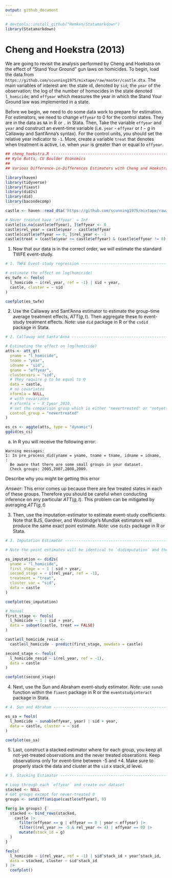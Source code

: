 ```yaml
---
output: github_document
---
```


```r
# devtools::install_github("Hemken/Statamarkdown")
library(Statamarkdown)
```

# Cheng and Hoekstra (2013)

We are going to revisit the analysis performed by Cheng and Hoekstra on the effect of "Stand Your Ground" gun laws on homicides. To begin, load the data from `https://github.com/scunning1975/mixtape/raw/master/castle.dta`. The main variables of interest are: the state id, denoted by `sid`; the `year` of the observation; the log of the number of homocides in the state denoted `l_homicide`; and `effyear` which measures the year in which the Stand Your Ground law was implemented in a state. 

Before we begin, we need to do some data work to prepare for estimation. For estimators, we need to change `effyear` to 0 for the control states. They are in the data as `NA` in R or `.` in Stata. Then, Take the variable `effyear` and `year` and construct an event-time variable (i.e. `year` - `effyear` or $t - g$ in Callaway and Sant'Anna's syntax). For the control units, you should set the relative year indicator to `-1`. More, create a variable `treat` that denotes when treatment is active, i.e. when `year` is greater than or equal to `effyear`. 

```r
## cheng_hoekstra.R ------------------------------------------------------------
## Kyle Butts, CU Boulder Economics
## 
## Various Difference-in-Differences Estimators with Cheng and Hoekstra dataset.

library(haven)
library(tidyverse)
library(fixest) 
library(did2s)
library(did)
library(bacondecomp)

castle <- haven::read_dta('https://github.com/scunning1975/mixtape/raw/master/castle.dta')

# Never treated have `effyear` = Inf
castle[is.na(castle$effyear), ]$effyear <- 0
castle$rel_year = castle$year - castle$effyear
castle[castle$effyear == 0, ]$rel_year <- -1
castle$treat = (castle$year >= castle$effyear) & (castle$effyear != 0)
```

1. Now that our data is in the correct order, we will estimate the standard TWFE event-study.

```r
# 1. TWFE Event-study regression -----------------------------------------------

# estimate the effect on log(homicide)
es_twfe <- feols(
  l_homicide ~ i(rel_year, ref = -1) | sid + year, 
  castle, cluster = ~ sid
) 

coefplot(es_twfe)
```

2. Use the Callaway and Sant'Anna estimator to estimate the group-time average treatment effects, $ATT(g,t)$. Then aggregate these to event-study treatment effects. *Note:* use `did` package in R or the `csdid` package in Stata. 

```r
# 2. Callaway and Santa'Anna ---------------------------------------------------

# Estimating the effect on log(homicide)
atts <- att_gt(
  yname = "l_homicide",
  tname = "year",
  idname = "sid",
  gname = "effyear",
  clustervars = "sid",
  # They require g to be equal to 0
  data = castle,
  # no covariates
  xformla = NULL, 
  # with covariates
  # xformla = ~ X_Iyear_2010, 
  # set the comparison group which is either "nevertreated" or "notyettreated" 
  control_group = "nevertreated"
)

es_cs <- aggte(atts, type = "dynamic")
ggdid(es_cs)
```

  a. In R you will receive the following error:

  ```
  Warning messages:
  1: In pre_process_did(yname = yname, tname = tname, idname = idname,  :
    Be aware that there are some small groups in your dataset.
    Check groups: 2005,2007,2008,2009.
  ```

  Describe why you might be getting this error

  *Answer*: This error comes up because there are few treated states in each of these groups. Therefore you should be careful when conducting inference on any particular $ATT(g,t)$. This problem can be mitigated by averaging $ATT(g,t)$

3. Then, use the imputation-estimator to estimate event-study coefficients. Note that BJS, Gardner, and Wooldridge's Mundlak estimators will produce the same exact point estimate. *Note:* use `did2s` package in R or Stata. 

```r
# 3. Imputation Estimator ------------------------------------------------------

# Note the point estimates will be identical to `didimputation` and the Mundlak regression

es_imputation <- did2s(
  yname = "l_homicide",
  first_stage = ~ 1 | sid + year, 
  second_stage = ~ i(rel_year, ref = -1), 
  treatment = "treat", 
  cluster_var = "sid",
  data = castle
)

coefplot(es_imputation)
```

```r
# Manual 
first_stage <- feols(
  l_homicide ~ 1 | sid + year,
  data = subset(castle, treat == FALSE)
)

castle$l_homicide_resid <- 
  castle$l_homicide - predict(first_stage, newdata = castle)

second_stage <- feols(
  l_homicide_resid ~ i(rel_year, ref = -1),
  data = castle
)

coefplot(second_stage)
```

4. Next, use the Sun and Abraham event-study estimator. *Note:* use `sunab` function within the `fixest` package in R or the `eventstudyinteract` package in Stata. 

```r
# 4. Sun and Abraham -----------------------------------------------------------

es_sa = feols(
  l_homicide ~ sunab(effyear, year) | sid + year,
  data = castle, cluster = ~ sid
)

coefplot(es_sa)
```

5. Last, construct a stacked estimator where for each group, you keep all not-yet-treated observations and the never treated obserations. Keep observations only for event-time between -5 and +4. Make sure to properly stack the data and cluster at the `sid` x stack_id level.

```r
# 5. Stacking Estimator --------------------------------------------------------

# Loop through each `effyear` and create our dataset
stacked <- NULL
# Get groups except for never-treated 0
groups <- setdiff(unique(castle$effyear), 0)

for(g in groups) {
  stacked <- bind_rows(stacked, 
    castle |> 
      filter(effyear == g | effyear == 0 | year < effyear) |>
      filter((rel_year >= -5 & rel_year <= 4) | effyear == 0) |>
      mutate(stack_id = g)
  )
}

feols(
  l_homicide ~ i(rel_year, ref = -1) | sid^stack_id + year^stack_id, 
  data = stacked, cluster ~ sid^stack_id
) |> 
  coefplot()
```

